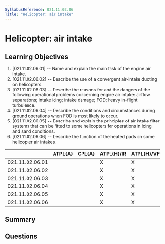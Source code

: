 ```yaml
---
SyllabusReference: 021.11.02.06
Title: "Helicopter: air intake"
---
```


# Helicopter: air intake

## Learning Objectives

1. [021.11.02.06.01] -- Name and explain the main task of the engine air intake.
2. [021.11.02.06.02] -- Describe the use of a convergent air-intake ducting on
   helicopters.
3. [021.11.02.06.03] -- Describe the reasons for and the dangers of the
   following operational problems concerning engine air intake: airflow
   separations; intake icing; intake damage; FOD; heavy in-flight turbulence.
4. [021.11.02.06.04] -- Describe the conditions and circumstances during ground
   operations when FOD is most likely to occur.
5. [021.11.02.06.05] -- Describe and explain the principles of air intake filter
   systems that can be fitted to some helicopters for operations in icing and
   sand conditions.
6. [021.11.02.06.06] -- Describe the function of the heated pads on some
   helicopter air intakes.

|                 | ATPL(A) | CPL(A) | ATPL(H)/IR | ATPL(H)/VFR | CPL(H) | IR  | CBIR(A) |
| --------------- | ------- | ------ | ---------- | ----------- | ------ | --- | ------- |
| 021.11.02.06.01 |         |        | X          | X           | X      |     |         |
| 021.11.02.06.02 |         |        | X          | X           | X      |     |         |
| 021.11.02.06.03 |         |        | X          | X           | X      |     |         |
| 021.11.02.06.04 |         |        | X          | X           | X      |     |         |
| 021.11.02.06.05 |         |        | X          | X           | X      |     |         |
| 021.11.02.06.06 |         |        | X          | X           | X      |     |         |

## Summary

## Questions
